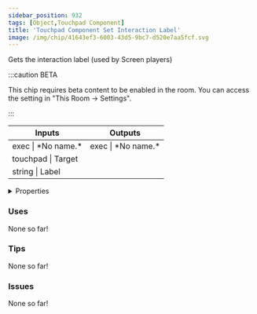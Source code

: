 ```yaml
---
sidebar_position: 932
tags: [Object,Touchpad Component]
title: 'Touchpad Component Set Interaction Label'
image: /img/chip/41643ef3-6003-43d5-9bc7-d520e7aa5fcf.svg
---
```


Gets the interaction label (used by Screen players)

:::caution BETA

This chip requires beta content to be enabled in the room. You can access the setting in "This Room -> Settings".

:::

<IChip uuid="41643ef3-6003-43d5-9bc7-d520e7aa5fcf"/>

<table><thead><tr><th>Inputs</th><th>Outputs</th></tr></thead><tbody><tr><td>exec | *No name.*</td><td>exec | *No name.*</td></tr><tr><td>touchpad | Target</td><td /></tr><tr><td>string | Label</td><td /></tr></tbody></table>

<details>
  <summary>Properties</summary>
  <div>
    <div>
    <table>
      <tbody>
        <tr>
          <td>Is beta required?</td>
          <td>Yes</td>
        </tr>
        <tr>
          <td>Is chip a trolling risk?</td>
          <td>No</td>
        </tr>
        <tr>
          <td>Is chip a role assignment risk?</td>
          <td>No</td>
        </tr>
        <tr>
          <td>Chip UUID</td>
          <td>41643ef3-6003-43d5-9bc7-d520e7aa5fcf</td>
        </tr>
        <tr>
          <td>Room availability</td>
          <td>Available everywhere</td>
        </tr>
      </tbody>
    </table>
    </div>
  </div>
</details>

### Uses

None so far!

### Tips

None so far!

### Issues

None so far!